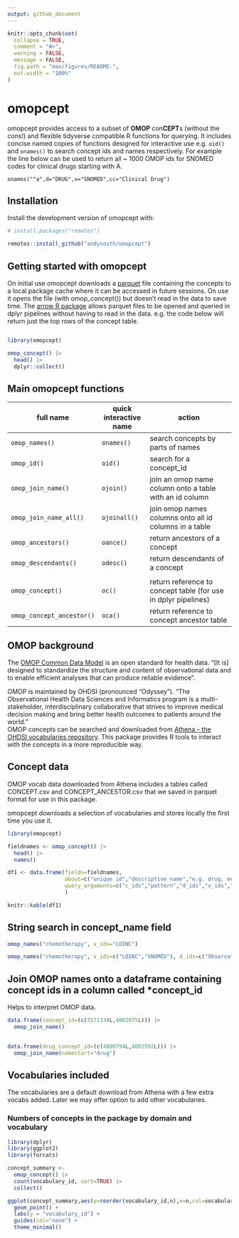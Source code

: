 ```yaml
---
output: github_document
---
```


<!-- README.md is generated from README.Rmd. Please edit that file -->
<!-- use devtools::build_readme() -->

```r
knitr::opts_chunk$set(
  collapse = TRUE,
  comment = "#>",
  warning = FALSE,
  message = FALSE,
  fig.path = "man/figures/README-",
  out.width = "100%"
)
```

# omopcept

<!-- badges: start -->
<!-- badges: end -->

omopcept provides access to a subset of **OMOP** con**CEPT**s (without the cons!) and flexible tidyverse compatible R functions for querying. It includes concise named copies of functions designed for interactive use e.g. `oid()` and `onames()` to search concept ids and names respectively. For example the line below can be used to return all ~ 1000 OMOP ids for SNOMED codes for clinical drugs starting with A. 

```
onames("^a",d="DRUG",v="SNOMED",cc="Clinical Drug")
```

  
## Installation

Install the development version of omopcept with:

``` r
# install.packages("remotes")

remotes::install_github("andysouth/omopcept")

```  
     
## Getting started with omopcept

On initial use omopcept downloads a [parquet](https://parquet.apache.org/) file containing the concepts to a local package cache where it can be accessed in future sessions. On use it opens the file (with omop_concept()) but doesn't read in the data to save time. The [arrow R package](https://arrow.apache.org/docs/r/index.html) allows parquet files to be opened and queried in dplyr pipelines without having to read in the data.  e.g. the code below will return just the top rows of the concept table.    

``` r

library(omopcept)

omop_concept() |> 
  head() |> 
  dplyr::collect()

```


## Main omopcept functions

| full name | quick interactive name | action  |
| ------- | ------- | ---------------- |
| `omop_names()` | `onames()` | search concepts by parts of names |
| `omop_id()` | `oid()` | search for a concept_id |
| `omop_join_name()` | `ojoin()` | join an omop name column onto a table with an id column |
| `omop_join_name_all()` | `ojoinall()` | join omop names columns onto all id columns in a table ||||
| `omop_ancestors()` | `oance()` | return ancestors of a concept |
| `omop_descendants()` | `odesc()` | return descendants of a concept |
||||
| `omop_concept()` | `oc()` | return reference to concept table (for use in dplyr pipelines) |
| `omop_concept_ancestor()` | `oca()` | return reference to concept ancestor table |

## OMOP background

The [OMOP Common Data Model](https://ohdsi.github.io/CommonDataModel/) is an open standard for health data. "[It is] designed to standardize the structure and content of observational data and to enable efficient analyses that can produce reliable evidence".    
    
OMOP is maintained by OHDSI (pronounced "Odyssey"). "The Observational Health Data Sciences and Informatics  program is a multi-stakeholder, interdisciplinary collaborative that strives to improve medical decision making and bring better health outcomes to patients around the world."    
OMOP concepts can be searched and downloaded from [Athena – the  OHDSI vocabularies repository](https://athena.ohdsi.org). This package provides R tools to interact with the concepts in a more reproducible way.   

## Concept data

OMOP vocab data downloaded from Athena includes a tables called CONCEPT.csv and CONCEPT_ANCESTOR.csv that we saved in parquet format for use in this package.     
     
omopcept downloads a selection of vocabularies and stores locally the first time you use it.


```r

library(omopcept)

fieldnames <- omop_concept() |> 
  head() |> 
  names()

df1 <- data.frame(fields=fieldnames,
                  about=c("unique id","descriptive name","e.g. drug, measurement","e.g. LOINC, SNOMED","e.g. Clinical Observation, Organism","standard or not","source code","","",""),
                  query_arguments=c("c_ids","pattern","d_ids","v_ids","cc_ids","standard","","","","")
                  )

knitr::kable(df1)
```

## String search in concept_name field

```r

omop_names("chemotherapy", v_ids="LOINC")

omop_names("chemotherapy", v_ids=c("LOINC","SNOMED"), d_ids=c("Observation","Procedure"))

```

## Join OMOP names onto a dataframe containing concept ids in a column called *concept_id

Helps to interpret OMOP data.

```r


data.frame(concept_id=(c(3571338L,4002075L))) |> 
  omop_join_name()
 

data.frame(drug_concept_id=(c(4000794L,4002592L))) |> 
  omop_join_name(namestart="drug")


```


## Vocabularies included

The vocabularies are a default download from Athena with a few extra vocabs added. 
Later we may offer option to add other vocabularies.


### Numbers of concepts in the package by domain and vocabulary

```r
library(dplyr)
library(ggplot2)
library(forcats)

concept_summary <- 
  omop_concept() |>
  count(vocabulary_id, sort=TRUE) |> 
  collect()

ggplot(concept_summary,aes(y=reorder(vocabulary_id,n),x=n,col=vocabulary_id)) +
  geom_point() +
  labs(y = "vocabulary_id") +
  guides(col="none") +
  theme_minimal()


```


